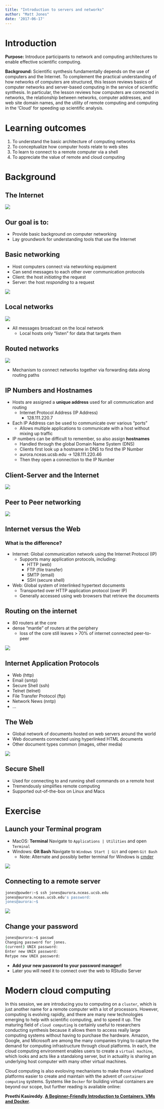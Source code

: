 ```yaml
---
title: "Introduction to servers and networks"
author: "Matt Jones"
date: '2017-06-17'
---
```


# Introduction
**Purpose:** 
Introduce participants to network and computing architectures to enable effective scientific computing.

**Background:**
Scientific synthesis fundamentally depends on the use of computers and the Internet. To complement the 
practical understanding of how networks of computers are structured, this lesson reviews basics
of computer networks and server-based computing in the service of scientific synthesis.  In particular,
the lesson reviews how computers are connected in networks, the relationship between 
networks, computer addresses, and web site domain names, and the utility of
remote computing and computing in the 'Cloud' for speeding up scientific analysis.

# Learning outcomes
1. To understand the basic architecture of computing networks
2. To conceptualize how computer hosts relate to web sites
3. To learn to connect to a remote computer via a shell
4. To appreciate the value of remote and cloud computing

# Background

## The Internet

![](images/internet-1024x1024.png)

## Our goal is to:

* Provide basic background on computer networking 
* Lay groundwork for understanding tools that use the Internet

## Basic networking

* Host computers connect via networking equipment
* Can send messages to each other over communication protocols
* Client: the host *initiating* the request
* Server: the host *responding* to a request

![](images/tcp_ports.jpg)


## Local networks

![](images/client-server-network.png)

- All messages broadcast on the local network
    - Local hosts only "listen" for data that targets them

## Routed networks

![](images/routers_archs.gif)

* Mechanism to connect networks together via forwarding data along routing paths


## IP Numbers and Hostnames

* Hosts are assigned a **unique address** used for all communication and routing
    - Internet Protocol Address (IP Address)
        - 128.111.220.7
* Each IP Address can be used to communicate over various "ports"
    - Allows multiple applications to communicate with a host without mixing up traffic

* IP numbers can be difficult to remember, so also assign **hostnames**
    - Handled through the global Domain Name System (DNS)
    - Clients first look up a hostname in DNS to find the IP Number
    - aurora.nceas.ucsb.edu -> 128.111.220.46
    - Then they open a connection to the IP Number


## Client-Server and the Internet

![](images/client-server.png)

## Peer to Peer networking

![](images/p2p-network.png)


## Internet versus the Web

### What is the difference?

* Internet: Global communication network using the Internet Protocol (IP)
    - Supports many application protocols, including:
        - HTTP (web)
        - FTP (file transfer)
        - SMTP (email)
        - SSH (secure shell)

* Web: Global system of interlinked hypertext documents
    - Transported over HTTP application protocol (over IP)
    - Generally accessed using web browsers that retrieve the documents

## Routing on the internet

* 80 routers at the core
* dense "mantle" of routers at the periphery
    - loss of the core still leaves > 70% of internet connected peer-to-peer

![](images/internet-core.jpg)

## Internet Application Protocols

* Web (http)
* Email (smtp)
* Secure Shell (ssh)
* Telnet (telnet)
* File Transfer Protocol (ftp)
* Network News (nntp)
* ...

## The Web

* Global network of documents hosted on web servers around the world
* Web documents connected using hyperlinked HTML documents
* Other document types common (images, other media)

![](images/img_HTTP_request.png)

## Secure Shell

* Used for connecting to and running shell commands on a remote host
* Tremendously simplifies remote computing
* Supported out-of-the-box on Linux and Macs

# Exercise

## Launch your Terminal program

- MacOS: __Terminal__ Navigate to `Applications | Utilities` and open `Terminal`
- Windows: __Git Bash__ Navigate to `Windows Start | Git` and open `Git Bash`
    - Note: Alternate and possibly better terminal for Windows is [cmder](http://cmder.net/)

![](images/terminal-powder.png)


## Connecting to a remote server

```bash
jones@powder:~$ ssh jones@aurora.nceas.ucsb.edu
jones@aurora.nceas.ucsb.edu's password: 
jones@aurora:~$ 
```

![](images/terminal-aurora.png)

## Change your password

```bash
jones@aurora:~$ passwd
Changing password for jones.
(current) UNIX password: 
Enter new UNIX password: 
Retype new UNIX password: 
```

- **Add your new password to your password manager!**
- Later you will need it to connect over the web to RStudio Server

# Modern cloud computing
In this session, we are introducing you to computing on a `cluster`, which is
just another name for a remote computer with a lot of processors. However,
computing is evolving rapidly, and there are many new technologies emerging to
help with scientific computing, and to speed it up. The maturing field of 
`cloud computing` is certainly useful to researchers conducting synthesis because
it allows them to access really large computing systems without having to purchase
the hardware.  Amazon, Google, and Microsoft are among the many companies trying
to capture the demand for computing infrastructure through cloud platforms. In each,
the cloud computing environment enables users to create a `virtual machine`, which
looks and acts like a standalong server, but in actuality is sharing an underlying
host computer with many other virtual machines.

Cloud computing is also evoloving mechanisms to make those virtualized platforms
easier to create and maintain with the advent of `container computing` systems.
Systems like `Docker` for building virtual containers are beyond our scope, but 
further reading is available online:

__Preethi Kasireddy__. [**A Beginner-Friendly Introduction to Containers, VMs 
    and Docker**](https://medium.freecodecamp.org/a-beginner-friendly-introduction-to-containers-vms-and-docker-79a9e3e119b).
